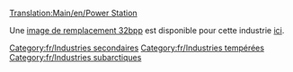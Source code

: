 [[Translation:Main/en/Power Station]]
{{Template:Industries/Fr
|image=Powerstation.png
|nom=Centrale électrique
|climats=[[Main/en/Climat/Fr#Tempéré|Tempéré]], [[Main/en/Climat/Fr#Subarctique|Subarctique]].
|accepte=[[Main/fr/Charbon|Charbon]]
|produit=Rien
|notes=Non présent en climat [[Main/en/Climat/Fr#Subtropical|subtropical]]
}}

Une [[Main/en/32bit Graphics Development#User Info|image de remplacement 32bpp]] est disponible pour cette industrie [[Main/en/List of downloadable 32 bpp tars|ici]].

[[Category:fr/Industries secondaires]]
[[Category:fr/Industries tempérées]]
[[Category:fr/Industries subarctiques]]